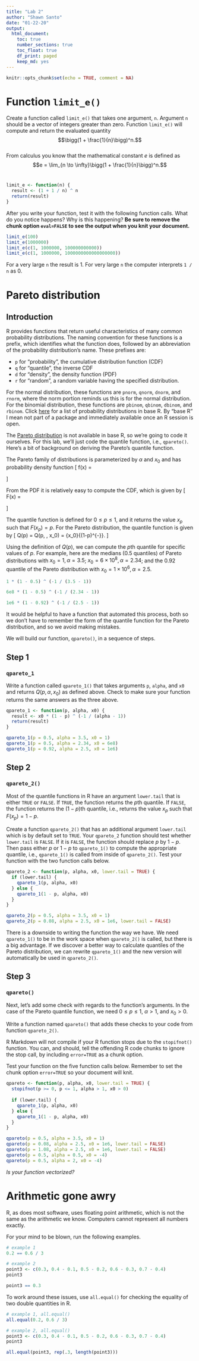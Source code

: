 ```yaml
---
title: "Lab 2"
author: "Shawn Santo"
date: "01-22-20"
output: 
  html_document:
    toc: true
    number_sections: true
    toc_float: true
    df_print: paged
    keep_md: yes
---
```


```r
knitr::opts_chunk$set(echo = TRUE, comment = NA)
```

# Function `limit_e()`

Create a function called `limit_e()` that takes one argument, `n`. Argument
`n` should be a vector of integers greater than zero. Function `limit_e()` will
compute and return the evaluated quantity <br>
$$\bigg(1 + \frac{1}{n}\bigg)^n.$$
<br>
From calculus you know that the mathematical constant $e$ is defined as
<br>
$$e = \lim_{n \to \infty}\bigg(1 + \frac{1}{n}\bigg)^n.$$
<br>

```r
limit_e <- function(n) {
  result <- (1 + 1 / n) ^ n
  return(result)
}
```

After you write your function, test it with the following function calls.
What do you notice happens? Why is this happening? **Be sure to remove the**
**chunk option `eval=FALSE` to see the output when you knit your document.**

```r
limit_e(100)
limit_e(1000000)
limit_e(c(1, 1000000, 100000000000))
limit_e(c(1, 1000000, 1000000000000000000))
```

For a very large `n` the result is 1. For very large `n` the computer
interprets `1 / n` as 0.

# Pareto distribution

## Introduction

R provides functions that return useful characteristics of many common 
probability distributions. The naming convention for these functions is a 
prefix, which identifies what the function does, followed by an abbreviation 
of the probability distribution's name. These prefixes are: 

  + `p` for "probability", the cumulative distribution function (CDF)
  + `q` for "quantile", the inverse CDF
  + `d` for "density", the density function (PDF)
  + `r` for "random", a random variable having the specified distribution.

For the normal distribution, these functions are `pnorm`, `qnorm`, `dnorm`, 
and `rnorm`, where the norm portion reminds us this is for the normal 
distribution. For the binomial distribution, these functions are `pbinom`, 
`qbinom`, `dbinom`, and `rbinom`. Click [here](https://stat.ethz.ch/R-manual/R-devel/library/stats/html/Distributions.html)
for a list of probability distributions in base R. By "base R" I mean not 
part of a package and immediately available once an R session is open.

The [Pareto distribution](https://en.wikipedia.org/wiki/Pareto_distribution) 
is not available in base R, so we're going to code it ourselves. For this 
lab, we'll just code the quantile function, i.e., `qpareto()`. 
Here's a bit of background on deriving the Pareto's quantile function. 

The Pareto family of distributions is parameterized by $\alpha$ and $x_0$ and 
has probability density function
\[
f(x) = \begin{cases}
\frac{(\alpha - 1)x_0^{\alpha - 1}}{x^{\alpha}}, &x > x_0,\\
0, &x \leq x_0.
\end{cases}
\]

From the PDF it is relatively easy to compute the CDF, which is given by
\[
F(x) = \begin{cases}
0 & x < x_0\\
1 - \left(\frac{x_0}{x} \right)^{\alpha - 1} & x \geq x_0.
\end{cases}
\]

The quantile function is defined for $0 \le p \le 1$, and it returns the 
value $x_p$ such that $F(x_p) = p$. For the Pareto distribution, 
the quantile function is given by 
\[
Q(p) = Q(p, \alpha, x_0) = {x_0}{(1-p)^{-\frac{1}{\alpha - 1}}}.
\]

Using the definition of $Q(p)$, we can compute the $p$th quantile for 
specific values of $p$. For example, here are the medians ($0.5$ quantiles) 
of Pareto distributions with $x_0 = 1, \alpha = 3.5$;
$x_0 = 6\times 10^8, \alpha = 2.34$; and the $0.92$ quantile of the
Pareto distribution with $x_0 = 1\times 10^6, \alpha = 2.5$.

```r
1 * (1 - 0.5) ^ (-1 / (3.5 - 1))

6e8 * (1 - 0.5) ^ (-1 / (2.34 - 1))

1e6 * (1 - 0.92) ^ (-1 / (2.5 - 1))
```

It would be helpful to have a function that automated this process,
both so we don't have to remember the form of the quantile function for the 
Pareto distribution, and so we avoid making mistakes.

We will build our function, `qpareto()`, in a sequence of steps.

## Step 1

### `qpareto_1`

Write a function called `qpareto_1()` that takes arguments 
`p`, `alpha`, and `x0` and returns $Q(p, \alpha, x_0)$ as defined above. 
Check to make sure your function returns the same answers as the three above.


```r
qpareto_1 <- function(p, alpha, x0) {
  result <- x0 * (1 - p) ^ (-1 / (alpha - 1))
  return(result)
}
```

```r
qpareto_1(p = 0.5, alpha = 3.5, x0 = 1)
qpareto_1(p = 0.5, alpha = 2.34, x0 = 6e8)
qpareto_1(p = 0.92, alpha = 2.5, x0 = 1e6)
```


## Step 2

### `qpareto_2()`

Most of the quantile functions in R have an argument `lower.tail` that is 
either `TRUE` or `FALSE`. If `TRUE`, the function returns the $p$th quantile. 
If `FALSE`, the function returns the $(1-p)$th quantile, i.e., returns the 
value $x_p$ such that $F(x_p) = 1 - p$. 

Create a function `qpareto_2()` that has an additional argument `lower.tail` 
which is by default set to `TRUE`. Your `qpareto_2` function should test
whether `lower.tail` is `FALSE`. If it is `FALSE`, the function should replace
$p$ by $1-p$. Then pass either $p$ or $1-p$ to `qpareto_1()` to compute the
appropriate quantile, i.e., `qpareto_1()` is called from inside of
`qpareto_2()`. Test your function with the two function calls below.

```r
qpareto_2 <- function(p, alpha, x0, lower.tail = TRUE) {
  if (lower.tail) {
    qpareto_1(p, alpha, x0)
  } else {
    qpareto_1(1 - p, alpha, x0)
  }
}
```

```r
qpareto_2(p = 0.5, alpha = 3.5, x0 = 1)
qpareto_2(p = 0.08, alpha = 2.5, x0 = 1e6, lower.tail = FALSE)
```

There is a downside to writing the function the way we have. 
We need `qpareto_1()`
to be in the work space when `qpareto_2()` is called, 
but there is a big advantage.
If we discover a better way to calculate quantiles of the Pareto
distribution, we
can rewrite `qpareto_1()` and the new version will automatically
be used in `qpareto_2()`.


## Step 3

### `qpareto()`

Next, let's add some check with regards to the function's arguments. In the
case of the Pareto quantile function, we need $0\leq p\leq 1$, $\alpha > 1$, 
and $x_0 > 0$.  

Write a function named `qpareto()` that adds these checks to your code from 
function `qpareto_2()`.

R Markdown will not compile if your R function stops due to the `stopifnot()`
function. You can, and should, tell the offending R code chunks to ignore the
stop call, by including `error=TRUE` as a chunk option. 

Test your function on the five function calls below.
Remember to set the chunk option `error=TRUE` so your document will knit.

```r
qpareto <- function(p, alpha, x0, lower.tail = TRUE) {
  stopifnot(p >= 0, p <= 1, alpha > 1, x0 > 0)
  
  if (lower.tail) {
    qpareto_1(p, alpha, x0)
  } else {
    qpareto_1(1 - p, alpha, x0)
  }
}

```


```r
qpareto(p = 0.5, alpha = 3.5, x0 = 1)
qpareto(p = 0.08, alpha = 2.5, x0 = 1e6, lower.tail = FALSE)
qpareto(p = 1.08, alpha = 2.5, x0 = 1e6, lower.tail = FALSE)
qpareto(p = 0.5, alpha = 0.5, x0 = -4)
qpareto(p = 0.5, alpha = 2, x0 = -4)
```

*Is your function vectorized?*

# Arithmetic gone awry

R, as does most software, uses floating point arithmetic, which is not 
the same as the arithmetic we know. Computers cannot represent all 
numbers exactly. 

For your mind to be blown, run the following examples.

```r
# example 1
0.2 == 0.6 / 3

# example 2
point3 <- c(0.3, 0.4 - 0.1, 0.5 - 0.2, 0.6 - 0.3, 0.7 - 0.4)
point3

point3 == 0.3
```

To work around these issues, use `all.equal()` for checking the equality of
two double quantities in R.

```r
# example 1, all.equal()
all.equal(0.2, 0.6 / 3)

# example 2, all.equal()
point3 <- c(0.3, 0.4 - 0.1, 0.5 - 0.2, 0.6 - 0.3, 0.7 - 0.4)
point3

all.equal(point3, rep(.3, length(point3)))
```